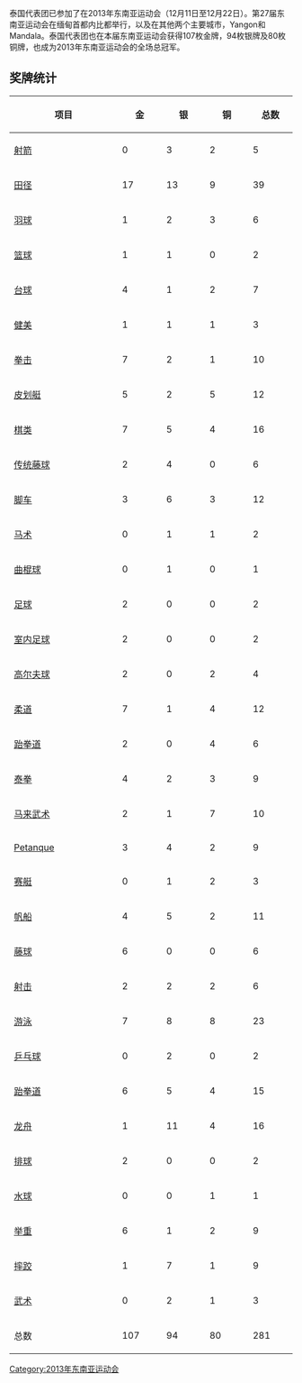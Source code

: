 {{Infobox Country Southeast Asian Games
|NOC=THA
|games=2013年
|competitors=746
|sports=
|officials=
|flagbearer=Suphawut Thueanklang
|gold=107
|silver=94
|bronze=80
|total=281
|rank=1
}}

泰国代表团已参加了在2013年东南亚运动会（12月11日至12月22日）。第27届东南亚运动会在缅甸首都内比都举行，以及在其他两个主要城市，Yangon和Mandala。泰国代表团也在本届东南亚运动会获得107枚金牌，94枚银牌及80枚铜牌，也成为2013年东南亚运动会的全场总冠军。

== 奖牌统计 ==
{| class="wikitable sortable" style="text-align:center;"
|-
! width=200|项目
|bgcolor=gold width=70|'''金''' || bgcolor=silver width=70|'''银''' || bgcolor=#cc9966 width=70|'''铜'''
! width=70|总数
|-
|align=left| [[射箭|射箭]] ||bgcolor=#f7f6a8| 0 ||bgcolor=#dce5e5| 3 ||bgcolor=#ffdab9| 2 || 5
|-
|align=left| [[田径|田径]] ||bgcolor=#f7f6a8| 17 ||bgcolor=#dce5e5| 13 ||bgcolor=#ffdab9| 9 || 39
|-
|align=left| [[羽球|羽球]] ||bgcolor=#f7f6a8| 1 ||bgcolor=#dce5e5| 2 ||bgcolor=#ffdab9| 3 || 6
|-
|align=left| [[篮球|篮球]] ||bgcolor=#f7f6a8| 1 ||bgcolor=#dce5e5| 1 ||bgcolor=#ffdab9| 0 || 2
|-
|align=left| [[台球|台球]] ||bgcolor=#f7f6a8| 4 ||bgcolor=#dce5e5| 1 ||bgcolor=#ffdab9| 2 || 7
|-
|align=left| [[健美|健美]] ||bgcolor=#f7f6a8| 1 ||bgcolor=#dce5e5| 1 ||bgcolor=#ffdab9| 1 || 3
|-
|align=left| [[拳击|拳击]] ||bgcolor=#f7f6a8| 7 ||bgcolor=#dce5e5| 2 ||bgcolor=#ffdab9| 1 || 10
|-
|align=left| [[皮划艇|皮划艇]] ||bgcolor=#f7f6a8| 5 ||bgcolor=#dce5e5| 2 ||bgcolor=#ffdab9| 5 || 12
|-
|align=left| [[棋类|棋类]] ||bgcolor=#f7f6a8| 7 ||bgcolor=#dce5e5| 5 ||bgcolor=#ffdab9| 4 || 16
|-
|align=left| [[传统藤球|传统藤球]] ||bgcolor=#f7f6a8| 2 ||bgcolor=#dce5e5| 4 ||bgcolor=#ffdab9| 0 || 6
|-
|align=left| [[脚车|脚车]] ||bgcolor=#f7f6a8| 3 ||bgcolor=#dce5e5| 6 ||bgcolor=#ffdab9| 3 || 12
|-
|align=left| [[马术|马术]] ||bgcolor=#f7f6a8| 0 ||bgcolor=#dce5e5| 1 ||bgcolor=#ffdab9| 1 || 2
|-
|align=left| [[曲棍球|曲棍球]] ||bgcolor=#f7f6a8| 0 ||bgcolor=#dce5e5| 1 ||bgcolor=#ffdab9| 0 || 1
|-
|align=left| [[足球|足球]] ||bgcolor=#f7f6a8| 2 ||bgcolor=#dce5e5| 0 ||bgcolor=#ffdab9| 0 || 2
|-
|align=left| [[室内足球|室内足球]] ||bgcolor=#f7f6a8| 2 ||bgcolor=#dce5e5| 0 ||bgcolor=#ffdab9| 0 || 2
|-
|align=left| [[高尔夫球|高尔夫球]] ||bgcolor=#f7f6a8| 2 ||bgcolor=#dce5e5| 0 ||bgcolor=#ffdab9| 2 || 4
|-
|align=left| [[柔道|柔道]] ||bgcolor=#f7f6a8| 7 ||bgcolor=#dce5e5| 1 ||bgcolor=#ffdab9| 4 || 12
|-
|align=left| [[跆拳道|跆拳道]] ||bgcolor=#f7f6a8| 2 ||bgcolor=#dce5e5| 0 ||bgcolor=#ffdab9| 4 || 6
|-
|align=left| [[泰拳|泰拳]] ||bgcolor=#f7f6a8| 4 ||bgcolor=#dce5e5| 2 ||bgcolor=#ffdab9| 3 || 9
|-
|align=left| [[马来武术|马来武术]] ||bgcolor=#f7f6a8| 2 ||bgcolor=#dce5e5| 1 ||bgcolor=#ffdab9| 7 || 10
|-
|align=left| [[Petanque|Petanque]] ||bgcolor=#f7f6a8| 3 ||bgcolor=#dce5e5| 4 ||bgcolor=#ffdab9| 2 || 9
|-
|align=left| [[赛艇|赛艇]] ||bgcolor=#f7f6a8| 0 ||bgcolor=#dce5e5| 1 ||bgcolor=#ffdab9| 2 || 3
|-
|align=left| [[帆船|帆船]] ||bgcolor=#f7f6a8| 4 ||bgcolor=#dce5e5| 5 ||bgcolor=#ffdab9| 2 || 11
|-
|align=left| [[藤球|藤球]] ||bgcolor=#f7f6a8| 6 ||bgcolor=#dce5e5| 0 ||bgcolor=#ffdab9| 0 || 6
|-
|align=left| [[射击|射击]] ||bgcolor=#f7f6a8| 2 ||bgcolor=#dce5e5| 2 ||bgcolor=#ffdab9| 2 || 6
|-
|align=left| [[游泳|游泳]] ||bgcolor=#f7f6a8| 7 ||bgcolor=#dce5e5| 8 ||bgcolor=#ffdab9| 8 || 23
|-
|align=left| [[乒乓球|乒乓球]] ||bgcolor=#f7f6a8| 0 ||bgcolor=#dce5e5| 2 ||bgcolor=#ffdab9| 0 || 2
|-
|align=left| [[跆拳道|跆拳道]] ||bgcolor=#f7f6a8| 6 ||bgcolor=#dce5e5| 5 ||bgcolor=#ffdab9| 4 || 15
|-
|align=left| [[龙舟|龙舟]] ||bgcolor=#f7f6a8| 1 ||bgcolor=#dce5e5| 11 ||bgcolor=#ffdab9| 4 || 16
|-
|align=left| [[排球|排球]] ||bgcolor=#f7f6a8| 2 ||bgcolor=#dce5e5| 0 ||bgcolor=#ffdab9| 0 || 2
|-
|align=left| [[水球|水球]] ||bgcolor=#f7f6a8| 0 ||bgcolor=#dce5e5| 0 ||bgcolor=#ffdab9| 1 || 1
|-
|align=left| [[举重|举重]] ||bgcolor=#f7f6a8| 6 ||bgcolor=#dce5e5| 1 ||bgcolor=#ffdab9| 2 || 9
|-
|align=left| [[摔跤|摔跤]] ||bgcolor=#f7f6a8| 1 ||bgcolor=#dce5e5| 7 ||bgcolor=#ffdab9| 1 || 9
|-
|align=left| [[武术|武术]] ||bgcolor=#f7f6a8| 0 ||bgcolor=#dce5e5| 2 ||bgcolor=#ffdab9| 1 || 3
|-
!总数 ||bgcolor=#f7f6a8| 107 ||bgcolor=#dce5e5| 94 ||bgcolor=#ffdab9| 80 || 281
|}

{{2013年东南亚运动会国家代表团}}
[[Category:2013年东南亚运动会|Category:2013年东南亚运动会]]